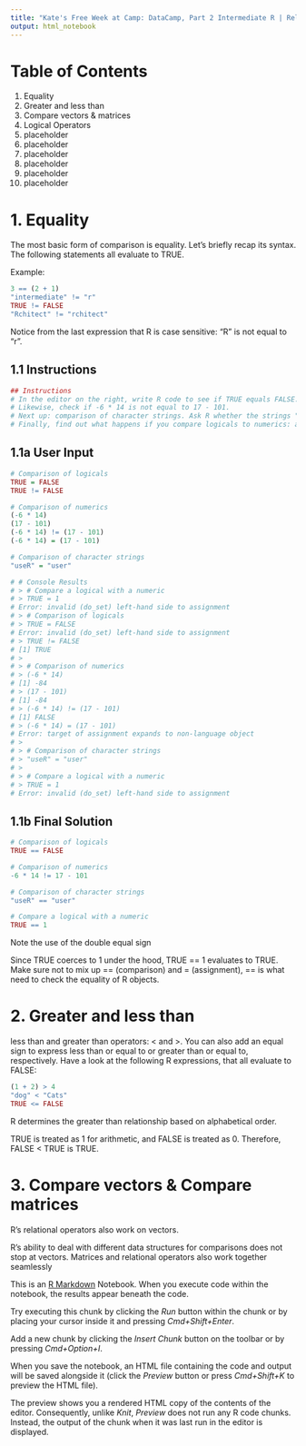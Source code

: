 ```yaml
---
title: "Kate's Free Week at Camp: DataCamp, Part 2 Intermediate R | Relational Operators"
output: html_notebook
---
```



# Table of Contents
1. Equality
2. Greater and less than
3. Compare vectors & matrices
4. Logical Operators
5. placeholder
6. placeholder
7. placeholder
8. placeholder
9. placeholder
10. placeholder


# 1. Equality
The most basic form of comparison is equality. Let's briefly recap its syntax. The following statements all evaluate to TRUE.

Example: 

```r
3 == (2 + 1)
"intermediate" != "r"
TRUE != FALSE
"Rchitect" != "rchitect"

```

Notice from the last expression that R is case sensitive: "R" is not equal to "r".

## 1.1 Instructions

```r
## Instructions
# In the editor on the right, write R code to see if TRUE equals FALSE.
# Likewise, check if -6 * 14 is not equal to 17 - 101.
# Next up: comparison of character strings. Ask R whether the strings "useR" and "user" are equal.
# Finally, find out what happens if you compare logicals to numerics: are TRUE and 1 equal?
```

## 1.1a User Input 

```r
# Comparison of logicals
TRUE = FALSE
TRUE != FALSE

# Comparison of numerics
(-6 * 14)
(17 - 101)
(-6 * 14) != (17 - 101)
(-6 * 14) = (17 - 101)

# Comparison of character strings
"useR" = "user"

# # Console Results
# > # Compare a logical with a numeric
# > TRUE = 1
# Error: invalid (do_set) left-hand side to assignment
# > # Comparison of logicals
# > TRUE = FALSE
# Error: invalid (do_set) left-hand side to assignment
# > TRUE != FALSE
# [1] TRUE
# > 
# > # Comparison of numerics
# > (-6 * 14)
# [1] -84
# > (17 - 101)
# [1] -84
# > (-6 * 14) != (17 - 101)
# [1] FALSE
# > (-6 * 14) = (17 - 101)
# Error: target of assignment expands to non-language object
# > 
# > # Comparison of character strings
# > "useR" = "user"
# > 
# > # Compare a logical with a numeric
# > TRUE = 1
# Error: invalid (do_set) left-hand side to assignment

```

## 1.1b Final Solution

```r
# Comparison of logicals
TRUE == FALSE

# Comparison of numerics
-6 * 14 != 17 - 101

# Comparison of character strings
"useR" == "user"

# Compare a logical with a numeric
TRUE == 1
```

Note the use of the double equal sign

Since TRUE coerces to 1 under the hood, 
TRUE == 1 evaluates to TRUE. 
Make sure not to mix up == (comparison) and = (assignment), == is what need to check the equality of R objects.



# 2. Greater and less than

less than and greater than operators: < and >. 
You can also add an equal sign to express less than or equal to or greater than or equal to, respectively. 
Have a look at the following R expressions, that all evaluate to FALSE:

```r
(1 + 2) > 4
"dog" < "Cats"
TRUE <= FALSE
```

R determines the greater than relationship based on alphabetical order. 

TRUE is treated as 1 for arithmetic, and FALSE is treated as 0. Therefore, FALSE < TRUE is TRUE.




# 3. Compare vectors & Compare matrices
R's relational operators also work on vectors.


R's ability to deal with different data structures for comparisons does not stop at vectors. Matrices and relational operators also work together seamlessly





















This is an [R Markdown](http://rmarkdown.rstudio.com) Notebook. When you execute code within the notebook, the results appear beneath the code. 

Try executing this chunk by clicking the *Run* button within the chunk or by placing your cursor inside it and pressing *Cmd+Shift+Enter*. 



Add a new chunk by clicking the *Insert Chunk* button on the toolbar or by pressing *Cmd+Option+I*.

When you save the notebook, an HTML file containing the code and output will be saved alongside it (click the *Preview* button or press *Cmd+Shift+K* to preview the HTML file). 

The preview shows you a rendered HTML copy of the contents of the editor. Consequently, unlike *Knit*, *Preview* does not run any R code chunks. Instead, the output of the chunk when it was last run in the editor is displayed.

